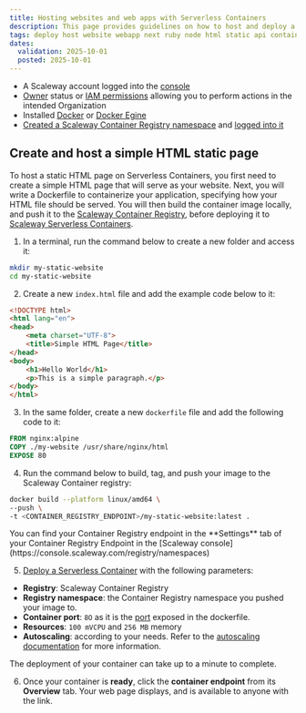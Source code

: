 ```yaml
---
title: Hosting websites and web apps with Serverless Containers
description: This page provides guidelines on how to host and deploy a website or a web app using Scaleway Serverless Containers
tags: deploy host website webapp next ruby node html static api containerize application docker dockerfile
dates: 
  validation: 2025-10-01
  posted: 2025-10-01
---
```




<Requirements />

- A Scaleway account logged into the [console](https://console.scaleway.com)
- [Owner](/iam/concepts/#owner) status or [IAM permissions](/iam/concepts/#permission) allowing you to perform actions in the intended Organization
- Installed [Docker](https://docs.docker.com/get-started/get-docker/) or [Docker Egine](https://docs.docker.com/engine/install/)
- [Created a Scaleway Container Registry namespace](/container-registry/how-to/create-namespace/) and [logged into it](/container-registry/how-to/connect-docker-cli/)


## Create and host a simple HTML static page

To host a static HTML page on Serverless Containers, you first need to create a simple HTML page that will serve as your website. Next, you will write a Dockerfile to containerize your application, specifying how your HTML file should be served. You will then build the container image locally, and push it to the [Scaleway Container Registry](/container-registry/), before deploying it to [Scaleway Serverless Containers](/serverless-containers/).

1. In a terminal, run the command below to create a new folder and access it:

  ```sh
  mkdir my-static-website
  cd my-static-website
  ```

2. Create a new `index.html` file and add the example code below to it:

  ```html
  <!DOCTYPE html>
  <html lang="en">
  <head>
      <meta charset="UTF-8">
      <title>Simple HTML Page</title>
  </head>
  <body>
      <h1>Hello World</h1>
      <p>This is a simple paragraph.</p>
  </body>
  </html>
  ```

3. In the same folder, create a new `dockerfile` file and add the following code to it:

  ```dockerfile
  FROM nginx:alpine
  COPY ./my-website /usr/share/nginx/html
  EXPOSE 80
  ```

4. Run the command below to build, tag, and push your image to the Scaleway Container registry:

  ```sh
  docker build --platform linux/amd64 \
  --push \
  -t <CONTAINER_REGISTRY_ENDPOINT>/my-static-website:latest .
  ```

  <Message type="note">
  You can find your Container Registry endpoint in the **Settings** tab of your Container Registry Endpoint in the [Scaleway console](https://console.scaleway.com/registry/namespaces)
  </Message>

5. [Deploy a Serverless Container](/serverless-containers/how-to/deploy-container/) with the following parameters:

  - **Registry**: Scaleway Container Registry
  - **Registry namespace**: the Container Registry namespace you pushed your image to.
  - **Container port**: `8O` as it is the [port](/serverless-containers/reference-content/port-parameter-variable/) exposed in the dockerfile.
  - **Resources**: `100 mVCPU` and `256 MB` memory
  - **Autoscaling**: according to your needs. Refer to the [autoscaling documentation](/serverless-containers/reference-content/containers-autoscaling/) for more information.

  The deployment of your container can take up to a minute to complete.

6. Once your container is **ready**, click the **container endpoint** from its **Overview** tab. Your web page displays, and is available to anyone with the link.